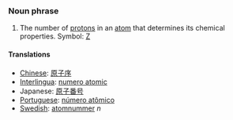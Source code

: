 === Noun phrase ===
#The number of [[proton]]s in an [[atom]] that determines its chemical properties.  Symbol: [[Z]]

==== Translations ====
*[[Chinese]]: [[原子序]]
*[[Interlingua]]: [[numero atomic]]
*Japanese: [[原子番号]]
*[[Portuguese]]: [[número atômico]]
*[[Swedish]]: [[atomnummer]] ''n''